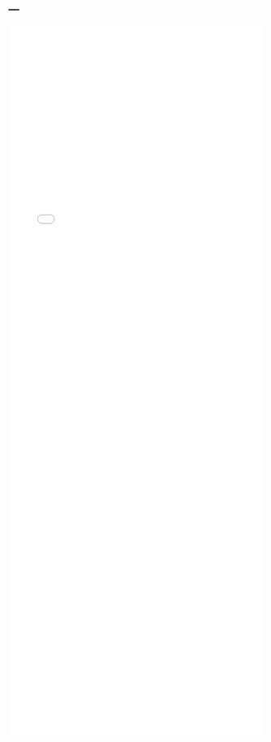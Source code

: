 ---
---

<iframe src="./helpfiles/mr.html" width="100%" style="height: 100em; border: none">
</iframe>
